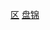 {{Catnav|頁面分類|...|市辖区|辽宁市辖区}}
{{Catnav|頁面分類|...|辽宁县级行政区|盘锦区县}}
{{Catnav|頁面分類|...|辽宁地级市|盘锦|盘锦行政区划|盘锦区县}}
[[Category:盘锦区县|区]]
[[Category:辽宁市辖区|盘锦]]
{{catmore|兴隆台区|盘锦市兴隆台区}}